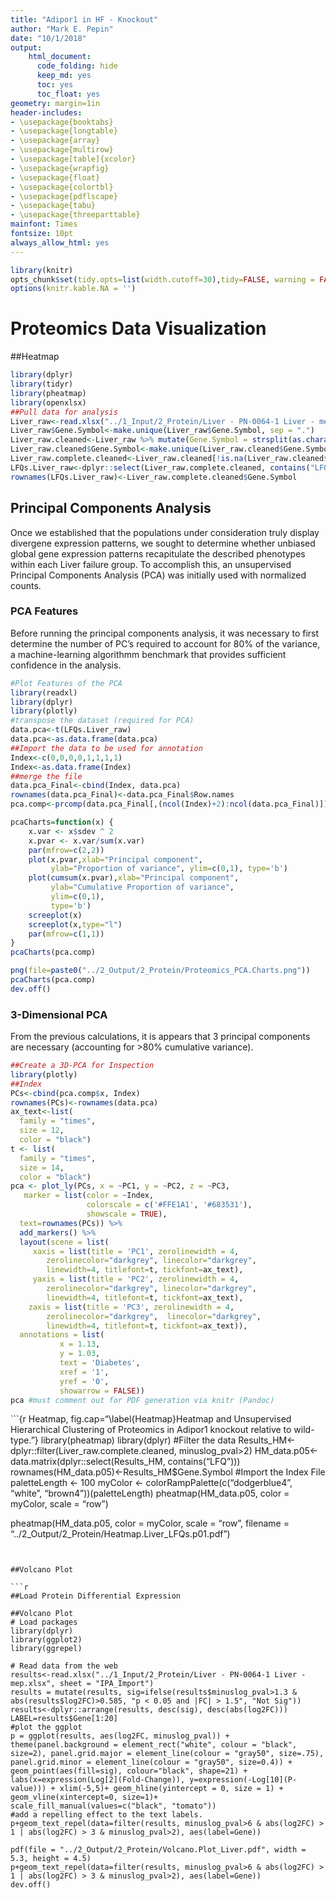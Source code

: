 ```yaml
---
title: "Adipor1 in HF - Knockout"
author: "Mark E. Pepin"
date: "10/1/2018"
output: 
    html_document:
      code_folding: hide
      keep_md: yes
      toc: yes
      toc_float: yes
geometry: margin=1in
header-includes:
- \usepackage{booktabs}
- \usepackage{longtable}
- \usepackage{array}
- \usepackage{multirow}
- \usepackage[table]{xcolor}
- \usepackage{wrapfig}
- \usepackage{float}
- \usepackage{colortbl}
- \usepackage{pdflscape}
- \usepackage{tabu}
- \usepackage{threeparttable}
mainfont: Times
fontsize: 10pt
always_allow_html: yes
---
```


```r
library(knitr)
opts_chunk$set(tidy.opts=list(width.cutoff=30),tidy=FALSE, warning = FALSE, message = FALSE, cache = TRUE)
options(knitr.kable.NA = '')
```

# Proteomics Data Visualization
##Heatmap

```r
library(dplyr)
library(tidyr)
library(pheatmap)
library(openxlsx)
##Pull data for analysis
Liver_raw<-read.xlsx("../1_Input/2_Protein/Liver - PN-0064-1 Liver - mep.xlsx", colNames = T, rowNames = F, sheet = "Cleaned_NoMVs")
Liver_raw$Gene.Symbol<-make.unique(Liver_raw$Gene.Symbol, sep = ".")
Liver_raw.cleaned<-Liver_raw %>% mutate(Gene.Symbol = strsplit(as.character(Gene.Symbol), split = ";")) %>% unnest(Gene.Symbol)
Liver_raw.cleaned$Gene.Symbol<-make.unique(Liver_raw.cleaned$Gene.Symbol, sep = ".")
Liver_raw.complete.cleaned<-Liver_raw.cleaned[!is.na(Liver_raw.cleaned$Gene.Symbol),]
LFQs.Liver_raw<-dplyr::select(Liver_raw.complete.cleaned, contains("LFQ"))
rownames(LFQs.Liver_raw)<-Liver_raw.complete.cleaned$Gene.Symbol
```

## Principal Components Analysis

Once we established that the populations under consideration truly display divergene expression patterns, we sought to determine whether unbiased global gene expression patterns recapitulate the described phenotypes within each Liver failure group. To accomplish this, an unsupervised Principal Components Analysis (PCA) was initially used with normalized counts.

### PCA Features

Before running the principal components analysis, it was necessary to first determine the number of PC's required to account for 80% of the variance, a machine-learning algorithmm benchmark that provides sufficient confidence in the analysis.

```r
#Plot Features of the PCA
library(readxl)
library(dplyr)
library(plotly)
#transpose the dataset (required for PCA)
data.pca<-t(LFQs.Liver_raw)
data.pca<-as.data.frame(data.pca)
##Import the data to be used for annotation
Index<-c(0,0,0,0,1,1,1,1)
Index<-as.data.frame(Index)
##merge the file
data.pca_Final<-cbind(Index, data.pca)
rownames(data.pca_Final)<-data.pca_Final$Row.names
pca.comp<-prcomp(data.pca_Final[,(ncol(Index)+2):ncol(data.pca_Final)])

pcaCharts=function(x) {
    x.var <- x$sdev ^ 2
    x.pvar <- x.var/sum(x.var)
    par(mfrow=c(2,2))
    plot(x.pvar,xlab="Principal component", 
         ylab="Proportion of variance", ylim=c(0,1), type='b')
    plot(cumsum(x.pvar),xlab="Principal component", 
         ylab="Cumulative Proportion of variance", 
         ylim=c(0,1), 
         type='b')
    screeplot(x)
    screeplot(x,type="l")
    par(mfrow=c(1,1))
}
pcaCharts(pca.comp)

png(file=paste0("../2_Output/2_Protein/Proteomics_PCA.Charts.png"))
pcaCharts(pca.comp)
dev.off()

```

### 3-Dimensional PCA

From the previous calculations, it is appears that 3 principal components are necessary (accounting for >80% cumulative variance).

```r
##Create a 3D-PCA for Inspection
library(plotly)
##Index
PCs<-cbind(pca.comp$x, Index)
rownames(PCs)<-rownames(data.pca)
ax_text<-list(
  family = "times",
  size = 12,
  color = "black")
t <- list(
  family = "times",
  size = 14,
  color = "black")
pca <- plot_ly(PCs, x = ~PC1, y = ~PC2, z = ~PC3,
   marker = list(color = ~Index, 
                 colorscale = c('#FFE1A1', '#683531'), 
                 showscale = TRUE),
  text=rownames(PCs)) %>%
  add_markers() %>% 
  layout(scene = list(
     xaxis = list(title = 'PC1', zerolinewidth = 4, 
        zerolinecolor="darkgrey", linecolor="darkgrey", 
        linewidth=4, titlefont=t, tickfont=ax_text),
     yaxis = list(title = 'PC2', zerolinewidth = 4, 
        zerolinecolor="darkgrey", linecolor="darkgrey", 
        linewidth=4, titlefont=t, tickfont=ax_text),
    zaxis = list(title = 'PC3', zerolinewidth = 4, 
        zerolinecolor="darkgrey",  linecolor="darkgrey", 
        linewidth=4, titlefont=t, tickfont=ax_text)),
  annotations = list(
           x = 1.13,
           y = 1.03,
           text = 'Diabetes',
           xref = '1',
           yref = '0',
           showarrow = FALSE))
pca #must comment out for PDF generation via knitr (Pandoc)
```

```{r Heatmap, fig.cap="\\label{Heatmap}Heatmap and Unsupervised Hierarchical Clustering of Proteomics in Adipor1 knockout relative to wild-type."}
library(pheatmap)
library(dplyr)
#Filter the data
Results_HM<-dplyr::filter(Liver_raw.complete.cleaned, minuslog_pval>2)
HM_data.p05<-data.matrix(dplyr::select(Results_HM, contains("LFQ")))
rownames(HM_data.p05)<-Results_HM$Gene.Symbol
#Import the Index File
paletteLength <- 100
myColor <- colorRampPalette(c("dodgerblue4", "white", "brown4"))(paletteLength)
pheatmap(HM_data.p05, color = myColor, scale = "row")

pheatmap(HM_data.p05, color = myColor, scale = "row", filename = "../2_Output/2_Protein/Heatmap.Liver_LFQs.p01.pdf")
```


##Volcano Plot

```r
##Load Protein Differential Expression

##Volcano Plot 
# Load packages
library(dplyr)
library(ggplot2)
library(ggrepel)

# Read data from the web
results<-read.xlsx("../1_Input/2_Protein/Liver - PN-0064-1 Liver - mep.xlsx", sheet = "IPA_Import")
results = mutate(results, sig=ifelse(results$minuslog_pval>1.3 & abs(results$log2FC)>0.585, "p < 0.05 and |FC| > 1.5", "Not Sig"))
results<-dplyr::arrange(results, desc(sig), desc(abs(log2FC)))
LABEL=results$Gene[1:20]
#plot the ggplot
p = ggplot(results, aes(log2FC, minuslog_pval)) + theme(panel.background = element_rect("white", colour = "black", size=2), panel.grid.major = element_line(colour = "gray50", size=.75), panel.grid.minor = element_line(colour = "gray50", size=0.4)) + 
geom_point(aes(fill=sig), colour="black", shape=21) + labs(x=expression(Log[2](Fold-Change)), y=expression(-Log[10](P-value))) + xlim(-5,5)+ geom_hline(yintercept = 0, size = 1) + geom_vline(xintercept=0, size=1)+ 
scale_fill_manual(values=c("black", "tomato"))
#add a repelling effect to the text labels.
p+geom_text_repel(data=filter(results, minuslog_pval>6 & abs(log2FC) > 1 | abs(log2FC) > 3 & minuslog_pval>2), aes(label=Gene))

pdf(file = "../2_Output/2_Protein/Volcano.Plot_Liver.pdf", width = 5.3, height = 4.5)
p+geom_text_repel(data=filter(results, minuslog_pval>6 & abs(log2FC) > 1 | abs(log2FC) > 3 & minuslog_pval>2), aes(label=Gene))
dev.off()
```
